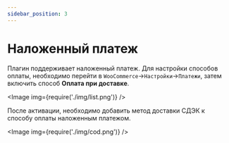 ```yaml
---
sidebar_position: 3
---
```



# Наложенный платеж

Плагин поддерживает наложенный платеж.
Для настройки способов оплаты, необходимо перейти в `WooCommerce`->`Настройки`->`Платежи`, затем включить способ **Оплата при доставке**.

<Image img={require('./img/list.png')} />

После активации, необходимо добавить метод доставки СДЭК к способу оплаты наложенным платежом.

<Image img={require('./img/cod.png')} />
